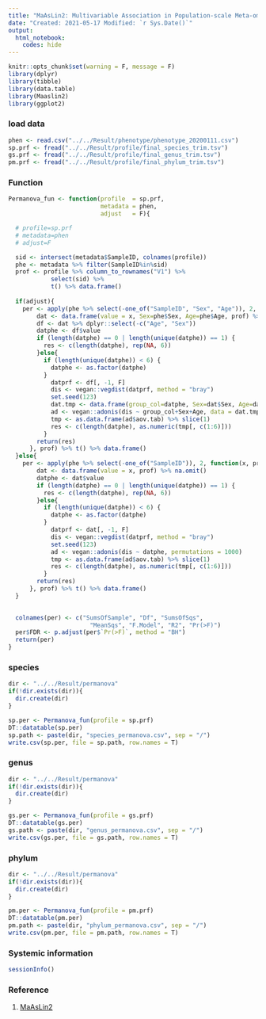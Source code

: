 ---
title: "MaAsLin2: Multivariable Association in Population-scale Meta-omics Studies"
date: "Created: 2021-05-17 Modified: `r Sys.Date()`"
output: 
  html_notebook:
    codes: hide
---

```{r setup, include=FALSE}
knitr::opts_chunk$set(warning = F, message = F)
library(dplyr)
library(tibble)
library(data.table)
library(Maaslin2)
library(ggplot2)
```


### load data
```{r}
phen <- read.csv("../../Result/phenotype/phenotype_20200111.csv")
sp.prf <- fread("../../Result/profile/final_species_trim.tsv")
gs.prf <- fread("../../Result/profile/final_genus_trim.tsv")
pm.prf <- fread("../../Result/profile/final_phylum_trim.tsv")
```


### Function
```{r}
Permanova_fun <- function(profile  = sp.prf, 
                          metadata = phen, 
                          adjust   = F){

  # profile=sp.prf
  # metadata=phen 
  # adjust=F  

  sid <- intersect(metadata$SampleID, colnames(profile))
  phe <- metadata %>% filter(SampleID%in%sid)
  prof <- profile %>% column_to_rownames("V1") %>% 
            select(sid) %>%
            t() %>% data.frame()
  
  if(adjust){
    per <- apply(phe %>% select(-one_of("SampleID", "Sex", "Age")), 2, function(x, prof){
        dat <- data.frame(value = x, Sex=phe$Sex, Age=phe$Age, prof) %>% na.omit()
        df <- dat %>% dplyr::select(-c("Age", "Sex"))
        datphe <- df$value 
        if (length(datphe) == 0 | length(unique(datphe)) == 1) {
          res <- c(length(datphe), rep(NA, 6))
        }else{
          if (length(unique(datphe)) < 6) {
            datphe <- as.factor(datphe)
          } 
            datprf <- df[, -1, F] 
            dis <- vegan::vegdist(datprf, method = "bray")
            set.seed(123)
            dat.tmp <- data.frame(group_col=datphe, Sex=dat$Sex, Age=dat$Age)
            ad <- vegan::adonis(dis ~ group_col+Sex+Age, data = dat.tmp, permutations = 1000)
            tmp <- as.data.frame(ad$aov.tab) %>% slice(1)
            res <- c(length(datphe), as.numeric(tmp[, c(1:6)]))
          }
        return(res)
      }, prof) %>% t() %>% data.frame()    
  }else{
    per <- apply(phe %>% select(-one_of("SampleID")), 2, function(x, prof){
        dat <- data.frame(value = x, prof) %>% na.omit()
        datphe <- dat$value  
        if (length(datphe) == 0 | length(unique(datphe)) == 1) {
          res <- c(length(datphe), rep(NA, 6))
        }else{
          if (length(unique(datphe)) < 6) {
            datphe <- as.factor(datphe)
          } 
            datprf <- dat[, -1, F] 
            dis <- vegan::vegdist(datprf, method = "bray")
            set.seed(123)
            ad <- vegan::adonis(dis ~ datphe, permutations = 1000)
            tmp <- as.data.frame(ad$aov.tab) %>% slice(1)
            res <- c(length(datphe), as.numeric(tmp[, c(1:6)]))
          }
        return(res)
      }, prof) %>% t() %>% data.frame()    
  }

    
  colnames(per) <- c("SumsOfSample", "Df", "SumsOfSqs", 
                       "MeanSqs", "F.Model", "R2", "Pr(>F)")
  per$FDR <- p.adjust(per$`Pr(>F)`, method = "BH")
  return(per)
}
```


### species
```{r}
dir <- "../../Result/permanova"
if(!dir.exists(dir)){
  dir.create(dir)
}

sp.per <- Permanova_fun(profile = sp.prf)
DT::datatable(sp.per)
sp.path <- paste(dir, "species_permanova.csv", sep = "/")
write.csv(sp.per, file = sp.path, row.names = T)
```


### genus
```{r}
dir <- "../../Result/permanova"
if(!dir.exists(dir)){
  dir.create(dir)
}

gs.per <- Permanova_fun(profile = gs.prf)
DT::datatable(gs.per)
gs.path <- paste(dir, "genus_permanova.csv", sep = "/")
write.csv(gs.per, file = gs.path, row.names = T)
```


### phylum
```{r}
dir <- "../../Result/permanova"
if(!dir.exists(dir)){
  dir.create(dir)
}

pm.per <- Permanova_fun(profile = pm.prf)
DT::datatable(pm.per)
pm.path <- paste(dir, "phylum_permanova.csv", sep = "/")
write.csv(pm.per, file = pm.path, row.names = T)
```


### Systemic information
```{r}
sessionInfo()
```


### Reference 

1. [MaAsLin2](https://huttenhower.sph.harvard.edu/maaslin)
